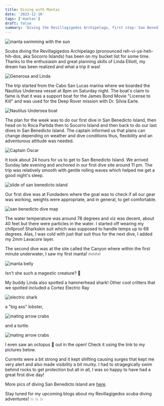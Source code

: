 ```yaml
---
title: Diving with Mantas
date: '2023-12-10'
tags: ['mantas']
draft: false
summary: 'Diving the Revillagigedos Archipelago, first stop: San Benedicto Island.'
---
```


<Image
  src="/static/images/revillagegidos_day1/MantaSun.jpg"
  width={800}
  height={600}
  alt="manta swimming with the sun"
/>

Scuba diving the Revillagigedos Archipelago (pronounced reh-vi-ya-heh-hih-dos, aka Socorro Islands) has been on my bucket list for some time. Thanks to the enthusiasm and great planning skills of Linda Elliott, my dream has been realized and what a trip it was!

<Image
  src="/static/images/revillagegidos_day1/g_linda.jpg"
  width={800}
  height={600}
  alt="Generosa and Linda"
/>

The trip started from the Cabo San Lucas marina where we boarded the Nautilus Undersea vessel at 8pm on Saturday night. The boat's claim to fame is that it was a support boat for the James Bond Movie "License to Kill" and was used for the Deep Rover mission with Dr. Silvia Earle.

<Image
  src="/static/images/revillagegidos_day1/nautilus.jpg"
  width={800}
  height={600}
  alt="Nautilus Undersea boat"
/>

The plan for the week was to do our first dive in San Benedicto Island, then head on to Roca Partida then to Socorro Island and then back to do our last dives in San Benedicto Island. The captain informed us that plans can change depending on weather and dive conditions thus, flexibility and an adventurous attitude was needed.

<Image
  src="/static/images/revillagegidos_day1/chapo_revillagigedos.jpg"
  width={800}
  height={600}
  alt="Captain Oscar"
/>

It took about 24 hours for us to get to San Benedicto Island. We arrived Sunday late evening and anchored in our first dive site around 11 pm. The trip was relatively smooth with gentle rolling waves which helped me get a good night's sleep.

<Image
  src="/static/images/revillagegidos_day1/san_benedicto.jpg"
  width={800}
  height={600}
  alt="slide of san benedicto island"
/>

Our first dive was at Fundadero where the goal was to check if all our gear was working, weights were appropriate, and in general, to get comfortable.

<Image
  src="/static/images/revillagegidos_day1/benedicto_dive_map.jpg"
  width={800}
  height={600}
  alt="san benedicto dive map"
/>

The water temperature was around 78 degrees and viz was decent, about 40 feet but there were particles in the water. I started off wearing my chillproof Sharkskin suit which was supposed to handle temps up to 68 degrees. Alas, I was cold with just that suit thus for the next dive, I added my 2mm Lavacore layer.

The second dive was at the site called the Canyon where within the first minute underwater, I saw my first manta! 🔥🔥🔥🔥

<YouTube embedId="aPqgOu3cg2M?si=Yj_ohR9U7zsZm1pt" />

<Image
  src="/static/images/revillagegidos_day1/manta-belly.jpg"
  width={800}
  height={600}
  alt="manta belly"
/>

Isn't she such a magestic creature? 🤩

My buddy Linda also spotted a hammerhead shark! Other cool critters that we spotted included a Cortez Electric Ray

<Image
  src="/static/images/revillagegidos_day1/elec_shark.jpg"
  width={800}
  height={600}
  alt="electric shark"
/>

a "big ass" lobster,

<Image
  src="/static/images/revillagegidos_day1/lobster.jpg"
  width={800}
  height={600}
  alt="mating arrow crabs"
/>

and a turtle.

<Image
  src="/static/images/revillagegidos_day1/turtle.jpg"
  width={800}
  height={600}
  alt="mating arrow crabs"
/>

I even saw an octopus 🐙 out in the open! Check it using the link to my pictures below.

Currents were a bit strong and it kept shifting causing surges that kept me very alert and also made visibility a bit murky. I had to stragegically swim behind rocks to get protection but all in all, I was so happy to have had a great first dive day!

More pics of diving San Benedicto Island are [here](https://generosalitton.smugmug.com/Revillagigedos-SanBenedicto-Day1/n-NQ3QFM/).

Stay tuned for my upcoming blogs about my Revillagigedos scuba diving adventures! 💥 💥 💥
